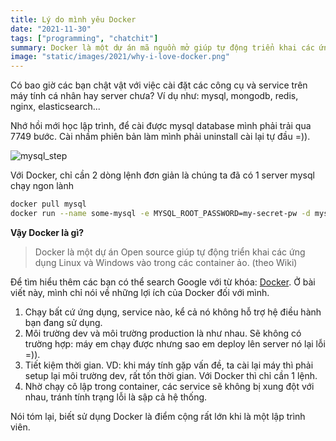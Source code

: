 ```yaml
---
title: Lý do mình yêu Docker
date: "2021-11-30"
tags: ["programming", "chatchit"]
summary: Docker là một dự án mã nguồn mở giúp tự động triển khai các ứng dụng Linux và Windows vào trong các container ảo hóa.
image: "static/images/2021/why-i-love-docker.png"
---
```


Có bao giờ các bạn chật vật với việc cài đặt các công cụ và service trên máy tính cá nhân hay server chưa? Ví dụ như: mysql, mongodb, redis, nginx, elasticsearch...

Nhớ hồi mới học lập trình, để cài được mysql database mình phải trải qua 7749 bước. Cài nhầm phiên bản làm mình phải uninstall cài lại tự đầu =)).

![mysql_step](/static/images/2021/mysql_step.png)

Với Docker, chỉ cần 2 dòng lệnh đơn giản là chúng ta đã có 1 server mysql chạy ngon lành

```bash
docker pull mysql
docker run --name some-mysql -e MYSQL_ROOT_PASSWORD=my-secret-pw -d mysql
```

**Vậy Docker là gì?**

> Docker là một dự án Open source giúp tự động triển khai các ứng dụng Linux và Windows vào trong các container ảo. (theo Wiki)

Để tìm hiểu thêm các bạn có thể search Google với từ khóa: [Docker](https://www.google.com/search?q=docker). Ở bài viết này, mình chỉ nói về những lợi ích của Docker đối với mình.

1. Chạy bất cứ ứng dụng, service nào, kể cả nó không hỗ trợ hệ điều hành bạn đang sử dụng.
2. Môi trường dev và môi trường production là như nhau. Sẽ không có trường hợp: máy em chạy được nhưng sao em deploy lên server nó lại lỗi =)).
3. Tiết kiệm thời gian. VD: khi máy tính gặp vấn đề, ta cài lại máy thì phải setup lại môi trường dev, rất tốn thời gian. Với Docker thì chỉ cần 1 lệnh.
4. Nhờ chạy cô lập trong container, các service sẽ không bị xung đột với nhau, tránh tính trạng lỗi là sập cả hệ thống.

Nói tóm lại, biết sử dụng Docker là điểm cộng rất lớn khi là một lập trình viên.
